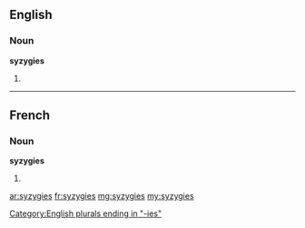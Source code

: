 ==English==

===Noun===
'''syzygies'''

# {{plural of|syzygy}}

[[Category:English plurals ending in "-ies"]]

----

==French==

===Noun===
'''syzygies''' {{f|p}}

# {{plural of|syzygie|lang=fr}}

[[ar:syzygies]]
[[fr:syzygies]]
[[mg:syzygies]]
[[my:syzygies]]